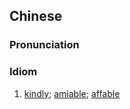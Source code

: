{{also|蔼然可亲}}
==Chinese==
{{zh-forms|s=蔼然可亲|type=22}}

===Pronunciation===
{{zh-pron
|m=ǎiránkěqīn
|c=oi2 jin4 ho2 can1
|cat=cy
}}

===Idiom===
{{zh-idiom}}

# [[kindly]]; [[amiable]]; [[affable]]
